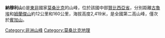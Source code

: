 {{Infobox mountain
| Name = 納穆利山
| Photo = Mount Namuli 3D.gif
| photo_caption = 
| Elevation = 2,419米
| elevation_ref = 
| Location = {{flag|Mozambique}}
| range = 
| Coordinates = {{coord|15|22|S|37|02|E|type:mountain}}
}}

'''納穆利山'''({{lang-en|Mount Namuli}})是[[東非|東非]]國家[[莫桑比克|莫桑比克]]的山峰，位於該國中部[[贊比西亞省|贊比西亞省]]，分別距離[[古魯埃|古魯埃]]和[[姆蘭傑山|姆蘭傑山]]約12公里和160公里，海拔高度2,419米，是全國第二高山峰，僅次於[[賓加山|賓加山]]。

[[Category:非洲山峰|Category:非洲山峰]]
[[Category:莫桑比克地理|Category:莫桑比克地理]]

{{Mozambique-stub}}